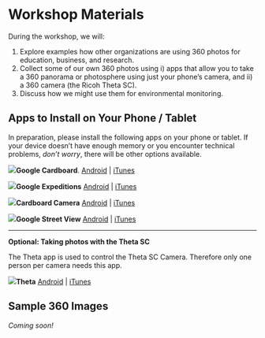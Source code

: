 # Workshop Materials

During the workshop, we will:

1. Explore examples how other organizations are using 360 photos for education, business, and research.
1. Collect some of our own 360 photos using i) apps that allow you to take a 360 panorama or photosphere using just your phone's camera, and ii) a 360 camera (the Ricoh Theta SC).
1. Discuss how we might use them for environmental monitoring.

## Apps to Install on Your Phone / Tablet {-}

In preparation, please install the following apps on your phone or tablet. If your device doesn't have enough memory or you encounter technical problems, *don't worry*, there will be other options available.

![](images/google-cardboard_100x100.png){class="midline"}**Google Cardboard**. [Android](https://play.google.com/store/apps/details?id=com.google.samples.apps.cardboarddemo){target="_blank"} | [iTunes](https://itunes.apple.com/us/app/google-cardboard/id987962261){target="_blank"}

![](images/google-expeditions_100x100.png){class="midline"}**Google Expeditions** [Android](https://play.google.com/store/apps/details?id=com.google.vr.expeditions){target="_blank"} | [iTunes](https://itunes.apple.com/us/app/expeditions/id1131711060){target="_blank"}

![](images/google-cardboard_camera_100x100.png){class="midline"}**Cardboard Camera** [Android](https://play.google.com/store/apps/details?id=com.google.vr.cyclops){target="_blank"} | [iTunes](https://itunes.apple.com/us/app/cardboard-camera/id1095487294){target="_blank"}

![](images/google-street-view_100x100.png){class="midline"}**Google Street View** [Android](https://play.google.com/store/apps/details?id=com.google.android.street){target="_blank"} | [iTunes](https://itunes.apple.com/us/app/google-street-view/id904418768){target="_blank"}

----

**Optional: Taking photos with the Theta SC**

The Theta app is used to control the Theta SC Camera. Therefore only one person per camera needs this app.

![](images/thetasc_100x100.png){class="midline"}**Theta**
[Android](https://play.google.com/store/apps/details?id=com.theta360){target="_blank"} | [iTunes](https://itunes.apple.com/us/app/ricoh-theta/id1023254741){target="_blank"}

## Sample 360 Images {- .hidden}

*Coming soon!*




